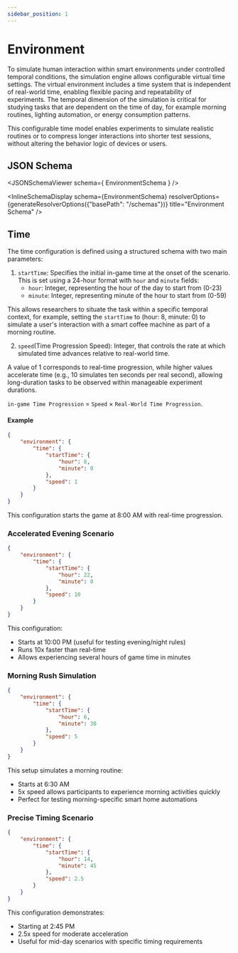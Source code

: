 ```yaml
---
sidebar_position: 1
---
```



# Environment

To simulate human interaction within smart environments under controlled temporal conditions, the simulation engine allows 
configurable virtual time settings. The virtual environment includes a time system that is independent of real-world time, 
enabling flexible pacing and repeatability of experiments. The temporal dimension of the simulation is critical for studying 
tasks that are dependent on the time of day, for example morning routines, lighting automation, or energy consumption patterns. 

This configurable time model enables experiments to simulate realistic routines or to compress longer interactions into shorter 
test sessions, without altering the behavior logic of devices or users.
## JSON Schema

<JSONSchemaViewer schema={ EnvironmentSchema } />

<InlineSchemaDisplay 
  schema={EnvironmentSchema} 
  resolverOptions={generateResolverOptions({"basePath": "/schemas"})} 
  title="Environment Schema"
/>

## Time

The time configuration is defined using a structured schema with two main parameters:

1. `startTime`: Specifies the initial in-game time at the onset of the scenario. This is set 
using a 24-hour format with `hour` and `minute` fields:
    - `hour`: Integer, representing the hour of the day to start from (0-23)
    - `minute`: Integer, representing minute of the hour to start from (0-59)

This allows researchers to situate the task within a specific temporal context, for example, 
setting the `startTime` to (hour: 8, minute: 0) to simulate a user's interaction with a 
smart coffee machine as part of a morning routine.


2. `speed`(Time Progression Speed): Integer, that controls the rate at which simulated time advances relative to real-world time.

A value of 1 corresponds to real-time progression, while higher values accelerate time (e.g., 10 simulates ten seconds per real second), allowing long-duration tasks to be observed within manageable experiment durations.


`in-game Time Progression` = `Speed` × `Real-World Time Progression`.

#### Example

```json
{
    "environment": {
        "time": {
            "startTime": {
                "hour": 8,
                "minute": 0
            },
            "speed": 1
        }
    }
}
```

This configuration starts the game at 8:00 AM with real-time progression.

### Accelerated Evening Scenario

```json
{
    "environment": {
        "time": {
            "startTime": {
                "hour": 22,
                "minute": 0
            },
            "speed": 10
        }
    }
}
```

This configuration:
- Starts at 10:00 PM (useful for testing evening/night rules)
- Runs 10x faster than real-time
- Allows experiencing several hours of game time in minutes

### Morning Rush Simulation

```json
{
    "environment": {
        "time": {
            "startTime": {
                "hour": 6,
                "minute": 30
            },
            "speed": 5
        }
    }
}
```

This setup simulates a morning routine:
- Starts at 6:30 AM
- 5x speed allows participants to experience morning activities quickly
- Perfect for testing morning-specific smart home automations

### Precise Timing Scenario

```json
{
    "environment": {
        "time": {
            "startTime": {
                "hour": 14,
                "minute": 45
            },
            "speed": 2.5
        }
    }
}
```

This configuration demonstrates:
- Starting at 2:45 PM
- 2.5x speed for moderate acceleration
- Useful for mid-day scenarios with specific timing requirements

